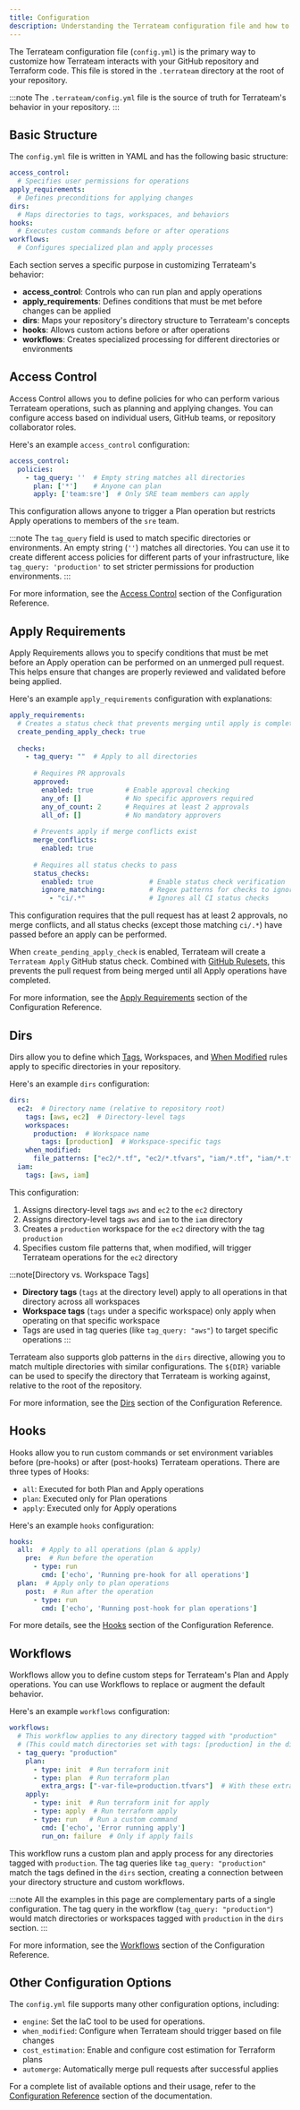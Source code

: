 ```yaml
---
title: Configuration 
description: Understanding the Terrateam configuration file and how to customize your workflow
---
```



The Terrateam configuration file (`config.yml`) is the primary way to customize how Terrateam interacts with your GitHub repository and Terraform code. This file is stored in the `.terrateam` directory at the root of your repository.

:::note
The `.terrateam/config.yml` file is the source of truth for Terrateam's behavior in your repository.
:::

## Basic Structure

The `config.yml` file is written in YAML and has the following basic structure:

```yaml
access_control:
  # Specifies user permissions for operations
apply_requirements:
  # Defines preconditions for applying changes
dirs:
  # Maps directories to tags, workspaces, and behaviors
hooks:
  # Executes custom commands before or after operations
workflows:
  # Configures specialized plan and apply processes

```

Each section serves a specific purpose in customizing Terrateam's behavior:

- **access_control**: Controls who can run plan and apply operations
- **apply_requirements**: Defines conditions that must be met before changes can be applied
- **dirs**: Maps your repository's directory structure to Terrateam's concepts
- **hooks**: Allows custom actions before or after operations
- **workflows**: Creates specialized processing for different directories or environments

## Access Control

Access Control allows you to define policies for who can perform various Terrateam operations, such as planning and applying changes. You can configure access based on individual users, GitHub teams, or repository collaborator roles.

Here's an example `access_control` configuration:

```yaml
access_control:
  policies:
    - tag_query: ''  # Empty string matches all directories
      plan: ['*']    # Anyone can plan
      apply: ['team:sre']  # Only SRE team members can apply
```

This configuration allows anyone to trigger a Plan operation but restricts Apply operations to members of the `sre` team.

:::note
The `tag_query` field is used to match specific directories or environments. An empty string (`''`) matches all directories. You can use it to create different access policies for different parts of your infrastructure, like `tag_query: 'production'` to set stricter permissions for production environments.
:::

For more information, see the [Access Control](/configuration-reference/access-control) section of the Configuration Reference.

## Apply Requirements

Apply Requirements allows you to specify conditions that must be met before an Apply operation can be performed on an unmerged pull request. This helps ensure that changes are properly reviewed and validated before being applied.

Here's an example `apply_requirements` configuration with explanations:

```yaml
apply_requirements:
  # Creates a status check that prevents merging until apply is complete
  create_pending_apply_check: true
  
  checks:
    - tag_query: ""  # Apply to all directories
      
      # Requires PR approvals
      approved:
        enabled: true        # Enable approval checking
        any_of: []           # No specific approvers required
        any_of_count: 2      # Requires at least 2 approvals
        all_of: []           # No mandatory approvers
      
      # Prevents apply if merge conflicts exist
      merge_conflicts:
        enabled: true
      
      # Requires all status checks to pass
      status_checks:
        enabled: true              # Enable status check verification
        ignore_matching:           # Regex patterns for checks to ignore
          - "ci/.*"                # Ignores all CI status checks
```

This configuration requires that the pull request has at least 2 approvals, no merge conflicts, and all status checks (except those matching `ci/.*`) have passed before an apply can be performed.

When `create_pending_apply_check` is enabled, Terrateam will create a `Terrateam Apply` GitHub status check. Combined with [GitHub Rulesets](https://docs.github.com/en/repositories/configuring-branches-and-merges-in-your-repository/managing-rulesets/about-rulesets), this prevents the pull request from being merged until all Apply operations have completed.

For more information, see the [Apply Requirements](/configuration-reference/apply-requirements) section of the Configuration Reference.

## Dirs

Dirs allow you to define which [Tags](/advanced-workflows/tags), Workspaces, and [When Modified](/configuration-reference/when-modified) rules apply to specific directories in your repository.

Here's an example `dirs` configuration:

```yaml
dirs:
  ec2:  # Directory name (relative to repository root)
    tags: [aws, ec2]  # Directory-level tags
    workspaces:
      production:  # Workspace name
        tags: [production]  # Workspace-specific tags
    when_modified:
      file_patterns: ["ec2/*.tf", "ec2/*.tfvars", "iam/*.tf", "iam/*.tfvars"]
  iam:
    tags: [aws, iam]
```

This configuration:

1. Assigns directory-level tags `aws` and `ec2` to the `ec2` directory
2. Assigns directory-level tags `aws` and `iam` to the `iam` directory
3. Creates a `production` workspace for the `ec2` directory with the tag `production`
4. Specifies custom file patterns that, when modified, will trigger Terrateam operations for the `ec2` directory

:::note[Directory vs. Workspace Tags]
- **Directory tags** (`tags` at the directory level) apply to all operations in that directory across all workspaces
- **Workspace tags** (`tags` under a specific workspace) only apply when operating on that specific workspace
- Tags are used in tag queries (like `tag_query: "aws"`) to target specific operations
:::

Terrateam also supports glob patterns in the `dirs` directive, allowing you to match multiple directories with similar configurations. The `${DIR}` variable can be used to specify the directory that Terrateam is working against, relative to the root of the repository.

For more information, see the [Dirs](/configuration-reference/dirs) section of the Configuration Reference.

## Hooks

Hooks allow you to run custom commands or set environment variables before (pre-hooks) or after (post-hooks) Terrateam operations. There are three types of Hooks:

- `all`: Executed for both Plan and Apply operations
- `plan`: Executed only for Plan operations
- `apply`: Executed only for Apply operations

Here's an example `hooks` configuration:

```yaml
hooks:
  all:  # Apply to all operations (plan & apply)
    pre:  # Run before the operation
      - type: run
        cmd: ['echo', 'Running pre-hook for all operations']
  plan:  # Apply only to plan operations
    post:  # Run after the operation
      - type: run
        cmd: ['echo', 'Running post-hook for plan operations']
```

For more details, see the [Hooks](/configuration-reference/hooks) section of the Configuration Reference.

## Workflows

Workflows allow you to define custom steps for Terrateam's Plan and Apply operations. You can use Workflows to replace or augment the default behavior.

Here's an example `workflows` configuration:

```yaml
workflows:
  # This workflow applies to any directory tagged with "production"
  # (This could match directories set with tags: [production] in the dirs section)
  - tag_query: "production"
    plan:
      - type: init  # Run terraform init
      - type: plan  # Run terraform plan
        extra_args: ["-var-file=production.tfvars"]  # With these extra arguments
    apply:
      - type: init  # Run terraform init for apply
      - type: apply  # Run terraform apply
      - type: run   # Run a custom command
        cmd: ['echo', 'Error running apply']
        run_on: failure  # Only if apply fails
```

This workflow runs a custom plan and apply process for any directories tagged with `production`. The tag queries like `tag_query: "production"` match the tags defined in the `dirs` section, creating a connection between your directory structure and custom workflows.

:::note
All the examples in this page are complementary parts of a single configuration. The tag query in the workflow (`tag_query: "production"`) would match directories or workspaces tagged with `production` in the `dirs` section.
:::

For more information, see the [Workflows](/configuration-reference/workflows) section of the Configuration Reference.

## Other Configuration Options

The `config.yml` file supports many other configuration options, including:

- `engine`: Set the IaC tool to be used for operations.
- `when_modified`: Configure when Terrateam should trigger based on file changes
- `cost_estimation`: Enable and configure cost estimation for Terraform plans
- `automerge`: Automatically merge pull requests after successful applies

For a complete list of available options and their usage, refer to the [Configuration Reference](/configuration-reference) section of the documentation.
